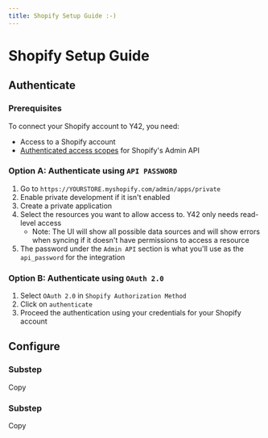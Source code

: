 ```yaml
---
title: Shopify Setup Guide :-)
---
```



# Shopify Setup Guide

## Authenticate
### Prerequisites
To connect your Shopify account to Y42, you need:
- Access to a Shopify account
- [Authenticated access scopes](https://shopify.dev/api/usage/access-scopes) for Shopify's Admin API

### **Option A:**  Authenticate using `API PASSWORD`

1. Go to `https://YOURSTORE.myshopify.com/admin/apps/private`
2. Enable private development if it isn't enabled
3. Create a private application
4. Select the resources you want to allow access to. Y42 only needs read-level access
   * Note: The UI will show all possible data sources and will show errors when syncing if it doesn't have permissions to access a resource
5. The password under the `Admin API` section is what you'll use as the `api_password` for the integration

### **Option B:**  Authenticate using `OAuth 2.0`

1. Select `OAuth 2.0` in `Shopify Authorization Method`
2. Click on `authenticate`
2. Proceed the authentication using your credentials for your Shopify account


## Configure

### Substep
Copy

### Substep
Copy